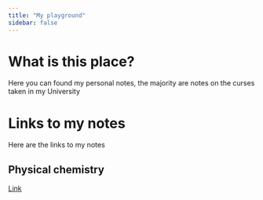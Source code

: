 ```yaml
---
title: "My playground"
sidebar: false
---
```


# What is this place?
Here you can found my personal notes, the majority are notes on the curses taken in my University

# Links to my notes
Here are the links to my notes

## Physical chemistry
[Link](notes/physichem/index.qmd)